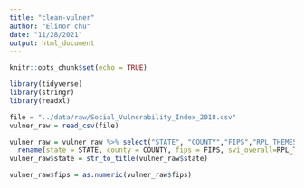 ```yaml
---
title: "clean-vulner"
author: "Elinor chu"
date: "11/28/2021"
output: html_document
---
```


```r
knitr::opts_chunk$set(echo = TRUE)
```

```r
library(tidyverse) 
library(stringr)
library(readxl)
```

```r
file = "../data/raw/Social_Vulnerability_Index_2018.csv"
vulner_raw = read_csv(file)
```

```r
vulner_raw = vulner_raw %>% select("STATE", "COUNTY","FIPS","RPL_THEMES")%>% filter(RPL_THEMES>=0)%>%
  rename(state = STATE, county = COUNTY, fips = FIPS, svi_overall=RPL_THEMES)
vulner_raw$state = str_to_title(vulner_raw$state)

vulner_raw$fips = as.numeric(vulner_raw$fips)
```

